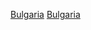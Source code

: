 {{Portal box|保加利亞|體育運動}}
{{Year by category
| m = 2
| c = 0
| d = 1
| y = 5
| cat     = 保加利亞體育
| sortkey = 體育
| parent  = 各年份保加利亞體育
| subcat  = 2015年保加利亞
}}

[[Category:2015年各國體育|Bulgaria]]
[[Category:2015年歐洲體育|Bulgaria]]
